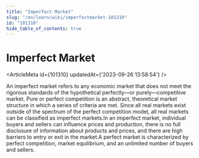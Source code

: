 ```yaml
---
title: "Imperfect Market"
slug: "/en/learn/wiki/imperfectmarket-101310"
id: "101310"
hide_table_of_contents: true
---
```



# Imperfect Market

<ArticleMeta id={101310} updatedAt={'2023-09-26 13:58:54'} />
<div className='border-solid border-b border-t-0 my-4 border-[var(--ifm-color-gray-300)]' />

An imperfect market refers to any economic market that does not meet the rigorous standards of the hypothetical perfectly—or purely—competitive market. Pure or perfect competition is an abstract, theoretical market structure in which a series of criteria are met. Since all real markets exist outside of the spectrum of the perfect competition model, all real markets can be classified as imperfect markets.In an imperfect market, individual buyers and sellers can influence prices and production, there is no full disclosure of information about products and prices, and there are high barriers to entry or exit in the market.A perfect market is characterized by perfect competition, market equilibrium, and an unlimited number of buyers and sellers.
